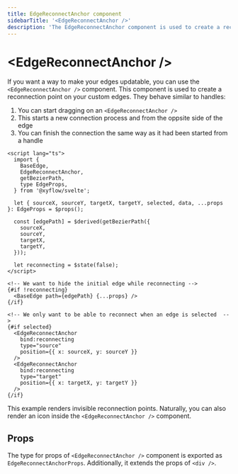 ```yaml
---
title: EdgeReconnectAnchor component
sidebarTitle: '<EdgeReconnectAnchor />'
description: 'The EdgeReconnectAnchor component is used to create a reconnection point on your custom edges.'
---
```


# &lt;EdgeReconnectAnchor />

If you want a way to make your edges updatable, you can use the `<EdgeReconnectAnchor />` component. This component is used to create a reconnection point on your custom edges. They behave similar to handles:

1. You can start dragging on an `<EdgeReconnectAnchor />`
2. This starts a new connection process and from the oppsite side of the edge
3. You can finish the connection the same way as it had been started from a handle

```svelte filename="CustomEdge.svelte"
<script lang="ts">
  import {
    BaseEdge,
    EdgeReconnectAnchor,
    getBezierPath,
    type EdgeProps,
  } from '@xyflow/svelte';

  let { sourceX, sourceY, targetX, targetY, selected, data, ...props }: EdgeProps = $props();

  const [edgePath] = $derived(getBezierPath({
    sourceX,
    sourceY,
    targetX,
    targetY,
  }));

  let reconnecting = $state(false);
</script>

<!-- We want to hide the initial edge while reconnecting -->
{#if !reconnecting}
  <BaseEdge path={edgePath} {...props} />
{/if}

<!-- We only want to be able to reconnect when an edge is selected  -->
{#if selected}
  <EdgeReconnectAnchor
    bind:reconnecting
    type="source"
    position={{ x: sourceX, y: sourceY }}
  />
  <EdgeReconnectAnchor
    bind:reconnecting
    type="target"
    position={{ x: targetX, y: targetY }}
  />
{/if}
```

This example renders invisible reconnection points. Naturally, you can also render an icon inside the `<EdgeReconnectAnchor />` component.

## Props

The type for props of `<EdgeReconnectAnchor />` component is exported as `EdgeReconnectAnchorProps`. Additionally, it extends the props of `<div />`.

<APIDocs componentName="EdgeReconnectAnchor" groupKeys="HTMLAttributes<HTMLDivElement>" />
